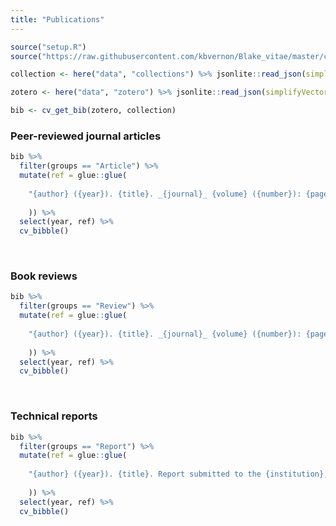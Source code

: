 ```yaml
---
title: "Publications"
---
```


<!-- To embed Academicicons -->
<link rel="stylesheet" href="https://cdn.jsdelivr.net/gh/jpswalsh/academicons@1/css/academicons.min.css">

```r
source("setup.R")
source("https://raw.githubusercontent.com/kbvernon/Blake_vitae/master/cv_tables.R")
```

```r

collection <- here("data", "collections") %>% jsonlite::read_json(simplifyVector = TRUE)

zotero <- here("data", "zotero") %>% jsonlite::read_json(simplifyVector = TRUE)

bib <- cv_get_bib(zotero, collection)

```

### Peer-reviewed journal articles

```r

bib %>% 
  filter(groups == "Article") %>% 
  mutate(ref = glue::glue(
    
    "{author} ({year}). {title}. _{journal}_ {volume} ({number}): {pages}. DOI: {doi} <br><br>"
    
    )) %>% 
  select(year, ref) %>% 
  cv_bibble()

```

<br>

### Book reviews

```r

bib %>%
  filter(groups == "Review") %>%
  mutate(ref = glue::glue(
    
    "{author} ({year}). {title}. _{journal}_ {volume} ({number}): {pages}. DOI: {doi} <br><br>"
    
    )) %>% 
  select(year, ref) %>% 
  cv_bibble()

```

<br>

### Technical reports

```r

bib %>% 
  filter(groups == "Report") %>% 
  mutate(ref = glue::glue(
    
    "{author} ({year}). {title}. Report submitted to the {institution}, {address}. <br><br>"
    
    )) %>% 
  select(year, ref) %>% 
  cv_bibble()

```

